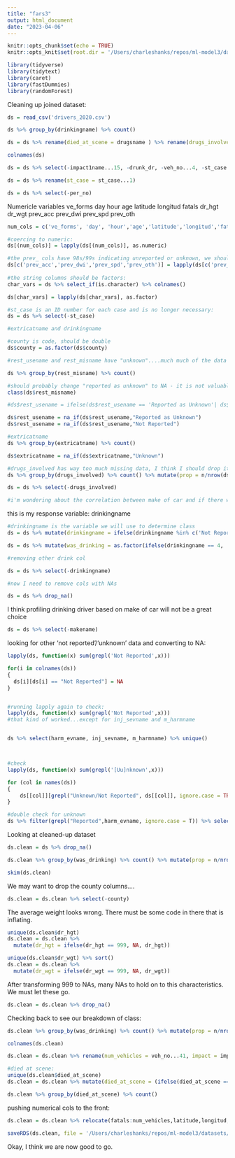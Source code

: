 ```yaml
---
title: "fars3"
output: html_document
date: "2023-04-06"
---
```


```r
knitr::opts_chunk$set(echo = TRUE)
knitr::opts_knit$set(root.dir = '/Users/charleshanks/repos/ml-model3/datasets')
```

```r
library(tidyverse)
library(tidytext)
library(caret)
library(fastDummies)
library(randomForest)
```

Cleaning up joined dataset: 

```r

ds = read_csv('drivers_2020.csv')

ds %>% group_by(drinkingname) %>% count()

ds = ds %>% rename(died_at_scene = drugsname ) %>% rename(drugs_involved = alc_detname) %>% select(-doaname)

colnames(ds)

ds = ds %>% select(-impact1name...15, -drunk_dr, -veh_no...4, -st_case...40, -st_case...28)

ds = ds %>% rename(st_case = st_case...1)

ds = ds %>% select(-per_no)
```
Numericle variables 
ve_forms
day
hour
age
latitude
longitud
fatals
dr_hgt
dr_wgt
prev_acc
prev_dwi
prev_spd
prev_oth

```r
num_cols = c('ve_forms', 'day', 'hour','age','latitude','longitud','fatals','dr_hgt','dr_wgt','prev_acc','prev_dwi','prev_spd','prev_oth')

#coercing to numeric: 
ds[(num_cols)] = lapply(ds[(num_cols)], as.numeric)

#the prev_ cols have 98s/99s indicating unreported or unknown, we should make these NA. 
ds[c('prev_acc','prev_dwi','prev_spd','prev_oth')] = lapply(ds[c('prev_acc','prev_dwi','prev_spd','prev_oth')], function(x) ifelse(x == 99 | x == 98, NA, x ))
        
#the string columns should be factors: 
char_vars = ds %>% select_if(is.character) %>% colnames()

ds[char_vars] = lapply(ds[char_vars], as.factor)

#st_case is an ID number for each case and is no longer necessary: 
ds = ds %>% select(-st_case)

#extricatname and drinkingname  

#county is code, should be double 
ds$county = as.factor(ds$county)

#rest_usename and rest_misname have "unknown"....much much of the data is unknown for these categories? 

ds %>% group_by(rest_misname) %>% count()

#should probably change "reported as unknown" to NA - it is not valuable information. 
class(ds$rest_misname)

#ds$rest_usename = ifelse(ds$rest_usename == 'Reported as Unknown'| ds$rest_usename == 'Not Reported', NA, ds$rest_usename)

ds$rest_usename = na_if(ds$rest_usename,"Reported as Unknown")
ds$rest_usename = na_if(ds$rest_usename,"Not Reported")

#extricatname
ds %>% group_by(extricatname) %>% count()

ds$extricatname = na_if(ds$extricatname,"Unknown")

#drugs_involved has way too much missing data, I think I should drop it. 
ds %>% group_by(drugs_involved) %>% count() %>% mutate(prop = n/nrow(ds))

ds = ds %>% select(-drugs_involved)

#i'm wondering about the correlation between make of car and if there were drinkers invovled


```

this is my response variable: drinkingname
```r
#drinkingname is the variable we will use to determine class
ds = ds %>% mutate(drinkingname = ifelse(drinkingname %in% c('Not Reported','Reported as Unknown'),NA, drinkingname)) %>% relocate(drinkingname)

ds = ds %>% mutate(was_drinking = as.factor(ifelse(drinkingname == 4, 'yes','no'))) %>% relocate(was_drinking) 

#removing other drink col 

ds = ds %>% select(-drinkingname)

#now I need to remove cols with NAs

ds = ds %>% drop_na()
```


I think profiling drinking driver based on make of car will not be a great choice 
```r

ds = ds %>% select(-makename)
```

looking for other 'not reported'/'unknown' data and converting to NA: 
```r
lapply(ds, function(x) sum(grepl('Not Reported',x)))

for(i in colnames(ds))
{
  ds[i][ds[i] == "Not Reported"] = NA
}


#running lapply again to check: 
lapply(ds, function(x) sum(grepl('Not Reported',x)))
#that kind of worked...except for inj_sevname and m_harmname


ds %>% select(harm_evname, inj_sevname, m_harmname) %>% unique()



#check
lapply(ds, function(x) sum(grepl('[Uu]nknown',x)))

for (col in names(ds)) 
{
    ds[[col]][grepl("Unknown/Not Reported", ds[[col]], ignore.case = TRUE)] = NA
}

#double check for unknown
ds %>% filter(grepl("Reported",harm_evname, ignore.case = T)) %>% select(harm_evname)

```
Looking at cleaned-up dataset 

```r
ds.clean = ds %>% drop_na()

ds.clean %>% group_by(was_drinking) %>% count() %>% mutate(prop = n/nrow(ds.clean))

skim(ds.clean)
```
We may want to drop the county columns....

```r
ds.clean = ds.clean %>% select(-county)
```


The average weight looks wrong. There must be some code in there that is inflating. 

```r
unique(ds.clean$dr_hgt)
ds.clean = ds.clean %>% 
  mutate(dr_hgt = ifelse(dr_hgt == 999, NA, dr_hgt)) 

unique(ds.clean$dr_wgt) %>% sort()
ds.clean = ds.clean %>% 
  mutate(dr_wgt = ifelse(dr_wgt == 999, NA, dr_wgt)) 
```
After transforming 999 to NAs, many NAs to hold on to this characteristics. We must let these go. 

```r
ds.clean = ds.clean %>% drop_na()
```


Checking back to see our breakdown of class: 

```r
ds.clean %>% group_by(was_drinking) %>% count() %>% mutate(prop = n/nrow(ds.clean))

colnames(ds.clean)

ds.clean = ds.clean %>% rename(num_vehicles = veh_no...41, impact = impact1name...43)

#died at scene: 
unique(ds.clean$died_at_scene)
ds.clean = ds.clean %>% mutate(died_at_scene = (ifelse(died_at_scene == 'Not Applicable', 'no', 'died on scene or en route'))) 

ds.clean %>% group_by(died_at_scene) %>% count()
```
pushing numerical cols to the front: 

```r
ds.clean = ds.clean %>% relocate(fatals:num_vehicles,latitude,longitud, dr_hgt:prev_oth) %>% relocate(was_drinking)
```

```r
saveRDS(ds.clean, file = '/Users/charleshanks/repos/ml-model3/datasets/drivers-clean.rds')
```

Okay, I think we are now good to go. 







